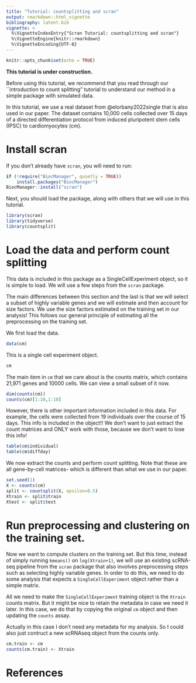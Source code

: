 ```yaml
---
title: "Tutorial: countsplitting and scran" 
output: rmarkdown::html_vignette
bibliography: latent.bib
vignette: >
  %\VignetteIndexEntry{"Scran Tutorial: countsplitting and scran"}
  %\VignetteEngine{knitr::rmarkdown}
  %\VignetteEncoding{UTF-8}
---
```


```r
knitr::opts_chunk$set(echo = TRUE)
```

**This tutorial is under construction.**

Before using this tutorial, we recommend that you read through our ``introduction to count splitting" tutorial to understand our method in a simple package with simulated data. 

In this tutorial, we use a real dataset from @elorbany2022single that is also used in our paper. The dataset contains 10,000 cells collected over 15 days of a directed differentiation protocol from induced pluripotent stem cells (IPSC) to cardiomyocytes (cm). 

# Install scran

If you don't already have ``scran``, you will need to run:

```r
if (!require("BiocManager", quietly = TRUE))
    install.packages("BiocManager")
BiocManager::install("scran")
```

Next, you should load the package, along with others that we will use in this tutorial.

```r
library(scran)
library(tidyverse)
library(countsplit)
```

# Load the data and perform count splitting

This data is included in this package as a SingleCellExperiment object, so it is simple to load. We will use a few steps from the ``scran`` package.

The main differences between this section and the last is that we will select a subset of highly variable genes and we will estimate and then account for size factors. We use the size factors estimated on the training set in our analysis! This follows our general principle of estimating all the preprocessing on the training set.

We first load the data.

```r
data(cm)
```


This is a single cell experiment object.

```r
cm
```

The main item in ``cm`` that we care about is the counts matrix, which contains 21,971 genes and 10000 cells. We can view a small subset of it now.

```r
dim(counts(cm))
counts(cm)[1:10,1:10]
```

However, there is other important information included in this data. For example, the cells were collected from 19 individuals over the course of 15 days. This info is included in the object!! We don't want to just extract the count matrices and ONLY work with those, because we don't want to lose this info!

```r
table(cm$individual)
table(cm$diffday)
```

We now extract the counts and perform count splitting. Note that these are all gene-by-cell matrices- which is different than what we use in our paper. 

```r
set.seed(1)
X <- counts(cm)
split <- countsplit(X, epsilon=0.5)
Xtrain <- split$train
Xtest <- split$test
```


# Run preprocessing and clustering on the training set.

Now we want to compute clusters on the training set. But this time, instead of simply running ``kmeans()`` on ``log(Xtrain+1)``, we will use an existing scRNA-seq pipeline from the ``scran`` package that also involves preprocessing steps such as selecting highly variable genes. In order to do this, we need to do some analysis that expects a ``SingleCellExperiment`` object rather than a simple matrix.

All we need to make the ``SingleCellExperiment`` training object is the ``Xtrain`` counts matrix. But it might be nice to retain the metadata in case we need it later. In this case, we do that by copying the original ``cm`` object and then updating the ``counts`` assay. 

Actually in this case I don't need any metadata for my analysis. So I could also just contruct a new scRNAseq object from the counts only. 

```r
cm.train <- cm
counts(cm.train) <- Xtrain
```

<!-- Now we are ready for our analysis! These steps were inspired by the [`\textt{scran}``scran`` tutorial](https://bioconductor.org/packages/release/bioc/vignettes/scran/inst/doc/scran.html).  -->
<!-- We first compute sum factors for normalization and then we perform log normalization of the dataset.  -->

<!-- ```{r} -->
<!-- clusters <- quickCluster(cm.train) -->
<!-- cm.train <- computeSumFactors(cm.train, clusters=clusters) -->
<!-- cm.train <- logNormCounts(cm.train) -->
<!-- ``` -->

<!-- We then recide to work only with the top 2000 highly variable features for the remainder of the analysis. As noted in the ``scran`` tutorial, rather than select the top 2000 we could also try to use something like a FDR threshold to select only those that seem significantly variable.  -->

<!-- ```{r} -->
<!-- top.hvgs <- getTopHVGs(modelGeneVar(cm.train), n=2000) -->
<!-- ``` -->

<!-- Finally, we run scran's ``clusterCells`` function, which is a wrapper function for the graph-based clustering steps carried out in the tutorial.  -->

<!-- ```{r} -->
<!-- cm.train<- fixedPCA(cm.train, subset.row=top.hvgs) -->
<!-- clusters.train <- clusterCells(cm.train,use.dimred="PCA") -->
<!-- ``` -->

<!-- It turns out that this function returned 11 clusters. We can visualize them below.  -->

<!-- ```{r,out.width="90%"} -->
<!-- table(clusters.train) -->
<!-- ggplot(as_tibble(reducedDim(cm.train)), aes(x=PC1, y=PC2, col=as.factor(clusters.train)))+geom_point()+labs(col="Cluster") -->
<!-- ``` -->

<!-- # Differential expression testing with Poisson GLMs -->

<!-- We now consider two ways to check differential expression. The first is Poisson GLMs for differentially expressed genes between clusters 1 and 2. We don't need ``Xtest`` to be in a special object for this. For computational efficiency, we don't want to check all 21,000 genes. Let's check 500 randomly selected genes. -->
<!-- Recall that in ``Xtest``, the genes are the rows and not the columns. As in our manuscript, we include size factors as offsets here.  -->

<!-- ```{r, warning=FALSE} -->
<!-- set.seed(1) -->
<!-- indices <- which(clusters.train==1 | clusters.train==2) -->
<!-- genes <- sample(1:NCOL(Xtest), size=500) -->
<!-- results <- t(apply(Xtest[genes, indices], 1, function(u) summary(glm(u~clusters.train[indices], offset=sizeFactors(cm.train)[indices], family="poisson"))$coefficients[2,])) -->
<!-- table(results[,4] < 0.01) -->
<!-- head(results) -->
<!-- ``` -->

<!-- # Differential expression testing with scran -->

<!-- If instead of using our own ``glm`` code we want to use the ``scoreMarkers`` function from the ``scran`` package, as in the scran tutorial, we need to store our test matrix in a ``SingleCellExperiment`` object.  -->

<!-- We can either construct this from scratch using only the count matrix, or we could make a copy of the original ``cm`` object and add the count matrix after. It depends on if we want to be sure to obtain the metadata or not.  -->

<!-- ```{r} -->
<!-- cm.test <- SingleCellExperiment(list(counts=Xtest)) -->
<!-- sizeFactors(cm.test) <- sizeFactors(cm.train) -->
<!-- cm.test <- logNormCounts(cm.test) -->
<!-- ``` -->

<!-- This first element in ``results`` shows marker genes that distinguish cluster 1 from all other clusters. We see that, even with count splitting, there are highly significant marker genes. -->

<!-- ```{r} -->
<!-- results <- scran::findMarkers( -->
<!--   cm.test, groups= clusters.train, -->
<!--   pval.type = "all") -->
<!-- results[[1]] -->
<!-- ``` -->

# References

